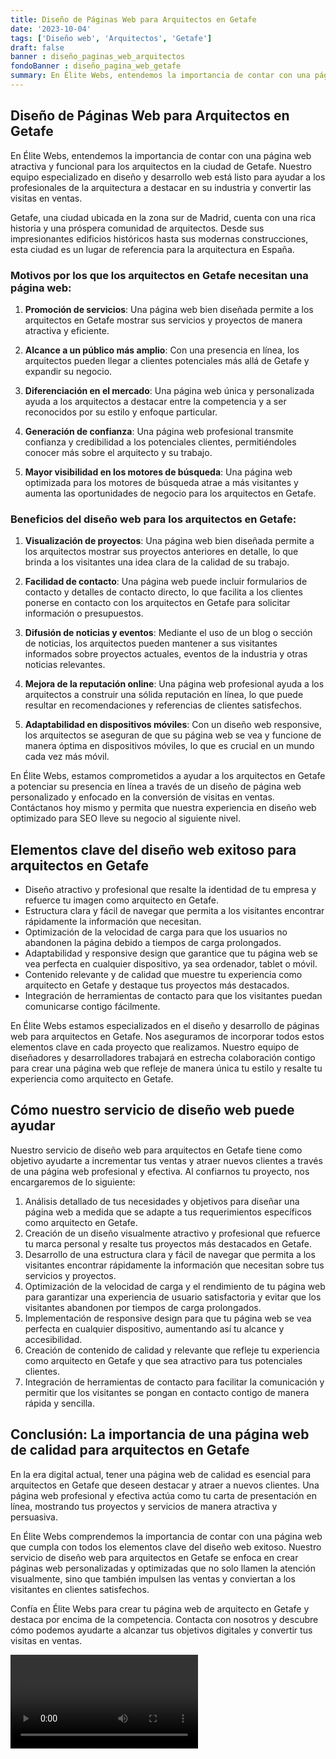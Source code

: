 ```yaml
---
title: Diseño de Páginas Web para Arquitectos en Getafe
date: '2023-10-04'
tags: ['Diseño web', 'Arquitectos', 'Getafe']
draft: false
banner : diseño_paginas_web_arquitectos
fondoBanner : diseño_pagina_web_getafe
summary: En Élite Webs, entendemos la importancia de contar con una página web atractiva y funcional para los arquitectos en la ciudad de Getafe. Nuestro equipo especializado en diseño y desarrollo web está listo para ayudar a los profesionales de la arquitectura a destacar en su industria y convertir las visitas en ventas. 
---
```


## Diseño de Páginas Web para Arquitectos en Getafe

En Élite Webs, entendemos la importancia de contar con una página web atractiva y funcional para los arquitectos en la ciudad de Getafe. Nuestro equipo especializado en diseño y desarrollo web está listo para ayudar a los profesionales de la arquitectura a destacar en su industria y convertir las visitas en ventas. 

Getafe, una ciudad ubicada en la zona sur de Madrid, cuenta con una rica historia y una próspera comunidad de arquitectos. Desde sus impresionantes edificios históricos hasta sus modernas construcciones, esta ciudad es un lugar de referencia para la arquitectura en España. 

### Motivos por los que los arquitectos en Getafe necesitan una página web:

1. **Promoción de servicios**: Una página web bien diseñada permite a los arquitectos en Getafe mostrar sus servicios y proyectos de manera atractiva y eficiente.

2. **Alcance a un público más amplio**: Con una presencia en línea, los arquitectos pueden llegar a clientes potenciales más allá de Getafe y expandir su negocio.

3. **Diferenciación en el mercado**: Una página web única y personalizada ayuda a los arquitectos a destacar entre la competencia y a ser reconocidos por su estilo y enfoque particular.

4. **Generación de confianza**: Una página web profesional transmite confianza y credibilidad a los potenciales clientes, permitiéndoles conocer más sobre el arquitecto y su trabajo.

5. **Mayor visibilidad en los motores de búsqueda**: Una página web optimizada para los motores de búsqueda atrae a más visitantes y aumenta las oportunidades de negocio para los arquitectos en Getafe.

### Beneficios del diseño web para los arquitectos en Getafe:

1. **Visualización de proyectos**: Una página web bien diseñada permite a los arquitectos mostrar sus proyectos anteriores en detalle, lo que brinda a los visitantes una idea clara de la calidad de su trabajo.

2. **Facilidad de contacto**: Una página web puede incluir formularios de contacto y detalles de contacto directo, lo que facilita a los clientes ponerse en contacto con los arquitectos en Getafe para solicitar información o presupuestos.

3. **Difusión de noticias y eventos**: Mediante el uso de un blog o sección de noticias, los arquitectos pueden mantener a sus visitantes informados sobre proyectos actuales, eventos de la industria y otras noticias relevantes.

4. **Mejora de la reputación online**: Una página web profesional ayuda a los arquitectos a construir una sólida reputación en línea, lo que puede resultar en recomendaciones y referencias de clientes satisfechos.

5. **Adaptabilidad en dispositivos móviles**: Con un diseño web responsive, los arquitectos se aseguran de que su página web se vea y funcione de manera óptima en dispositivos móviles, lo que es crucial en un mundo cada vez más móvil.

En Élite Webs, estamos comprometidos a ayudar a los arquitectos en Getafe a potenciar su presencia en línea a través de un diseño de página web personalizado y enfocado en la conversión de visitas en ventas. Contáctanos hoy mismo y permita que nuestra experiencia en diseño web optimizado para SEO lleve su negocio al siguiente nivel.

<GifSeo />

<Cta />

## Elementos clave del diseño web exitoso para arquitectos en Getafe

- Diseño atractivo y profesional que resalte la identidad de tu empresa y refuerce tu imagen como arquitecto en Getafe.
- Estructura clara y fácil de navegar que permita a los visitantes encontrar rápidamente la información que necesitan.
- Optimización de la velocidad de carga para que los usuarios no abandonen la página debido a tiempos de carga prolongados.
- Adaptabilidad y responsive design que garantice que tu página web se vea perfecta en cualquier dispositivo, ya sea ordenador, tablet o móvil.
- Contenido relevante y de calidad que muestre tu experiencia como arquitecto en Getafe y destaque tus proyectos más destacados.
- Integración de herramientas de contacto para que los visitantes puedan comunicarse contigo fácilmente.

En Élite Webs estamos especializados en el diseño y desarrollo de páginas web para arquitectos en Getafe. Nos aseguramos de incorporar todos estos elementos clave en cada proyecto que realizamos. Nuestro equipo de diseñadores y desarrolladores trabajará en estrecha colaboración contigo para crear una página web que refleje de manera única tu estilo y resalte tu experiencia como arquitecto en Getafe.

## Cómo nuestro servicio de diseño web puede ayudar

Nuestro servicio de diseño web para arquitectos en Getafe tiene como objetivo ayudarte a incrementar tus ventas y atraer nuevos clientes a través de una página web profesional y efectiva. Al confiarnos tu proyecto, nos encargaremos de lo siguiente:

1. Análisis detallado de tus necesidades y objetivos para diseñar una página web a medida que se adapte a tus requerimientos específicos como arquitecto en Getafe.
2. Creación de un diseño visualmente atractivo y profesional que refuerce tu marca personal y resalte tus proyectos más destacados en Getafe.
3. Desarrollo de una estructura clara y fácil de navegar que permita a los visitantes encontrar rápidamente la información que necesitan sobre tus servicios y proyectos.
4. Optimización de la velocidad de carga y el rendimiento de tu página web para garantizar una experiencia de usuario satisfactoria y evitar que los visitantes abandonen por tiempos de carga prolongados.
5. Implementación de responsive design para que tu página web se vea perfecta en cualquier dispositivo, aumentando así tu alcance y accesibilidad.
6. Creación de contenido de calidad y relevante que refleje tu experiencia como arquitecto en Getafe y que sea atractivo para tus potenciales clientes.
7. Integración de herramientas de contacto para facilitar la comunicación y permitir que los visitantes se pongan en contacto contigo de manera rápida y sencilla.

## Conclusión: La importancia de una página web de calidad para arquitectos en Getafe

En la era digital actual, tener una página web de calidad es esencial para arquitectos en Getafe que deseen destacar y atraer a nuevos clientes. Una página web profesional y efectiva actúa como tu carta de presentación en línea, mostrando tus proyectos y servicios de manera atractiva y persuasiva.

En Élite Webs comprendemos la importancia de contar con una página web que cumpla con todos los elementos clave del diseño web exitoso. Nuestro servicio de diseño web para arquitectos en Getafe se enfoca en crear páginas web personalizadas y optimizadas que no solo llamen la atención visualmente, sino que también impulsen las ventas y conviertan a los visitantes en clientes satisfechos.

Confía en Élite Webs para crear tu página web de arquitecto en Getafe y destaca por encima de la competencia. Contacta con nosotros y descubre cómo podemos ayudarte a alcanzar tus objetivos digitales y convertir tus visitas en ventas.

<Video />

<CtaBot job='Arquitectos' city='Getafe'/>

<Gmaps query='Getafe+españa+maps' />